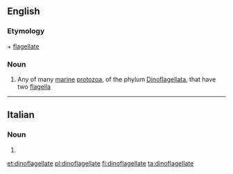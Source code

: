 ==English==

===Etymology===
{{etyl|grc|en}} {{term|δῖνος||whirling|lang=grc}} + [[flagellate]]

===Noun===
{{wikipedia}}
{{en-noun}}

# Any of many [[marine]] [[protozoa]], of the phylum [[Dinoflagellata]], that have two [[flagella]]

----

==Italian==

===Noun===
{{head|it|plural|g=f}}

# {{plural of|dinoflagellata|lang=it}}

[[et:dinoflagellate]]
[[pl:dinoflagellate]]
[[fi:dinoflagellate]]
[[ta:dinoflagellate]]